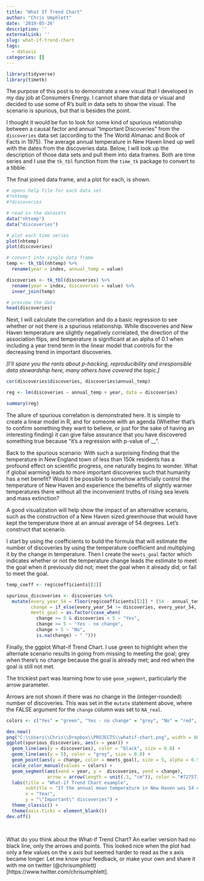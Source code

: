 ```yaml
---
title: "What If Trend Chart"
author: "Chris Umphlett"
date: '2019-05-26'
description: ''
externalLink: ''
slug: what-if-trend-chart
tags: 
  - dataviz
categories: []
---
```


``` r
library(tidyverse)
library(timetk)

```

The purpose of this post is to demonstrate a new visual that I developed in my day job at Consumers Energy. I cannot share that data or visual and decided to use some of R's built in data sets to show the visual. The scenario is spurious, but that is besides the point. 

I thought it would be fun to look for some kind of spurious relationship between a causal factor and annual "Important Discoveries" from the `discoveries` data set (according to the The World Almanac and Book of Facts in 1975). The average annual temperature in New Haven lined up well with the dates from the discoveries data. Below, I will look up the description of those data sets and pull them into data frames. Both are time series and I use the `tk_tbl` function from the `time_tk` package to convert to a tibble.

The final joined data frame, and a plot for each, is shown.

``` r
# opens help file for each data set
#?nhtemp
#?discoveries

# read in the datasets
data("nhtemp")
data("discoveries")

# plot each time series
plot(nhtemp)
plot(discoveries)

# convert into single data frame
temp <- tk_tbl(nhtemp) %>%
  rename(year = index, annual_temp = value)

discoveries <- tk_tbl(discoveries) %>%
  rename(year = index, discoveries = value) %>%
  inner_join(temp)

# preview the data
head(discoveries)
```

Next, I will calculate the correlation and do a basic regression to see whether or not there is a spurious relationship. While discoveries and New Haven temperature are slightly negatively correlated, the direction of the association flips, and temperature is significant at an alpha of 0.1 when including a year trend term in the linear model that controls for the decreasing trend in important discoveries. 

*[I'll spare you the rants about p-hacking, reproducibility and irresponsible data stewardship here, many others have covered the topic.]*

``` r
cor(discoveries$discoveries, discoveries$annual_temp)

reg <- lm(discoveries ~ annual_temp + year, data = discoveries)

summary(reg)
```

The allure of spurious correlation is demonstrated here. It is simple to create a linear model in R, and for someone with an agenda (Whether that's to confirm something they want to believe, or just for the sake of having an interesting finding) it can give false assurance that you have discovered something true because "it's a regression with p-value of __". 

Back to the spurious scenario: With such a surprising finding that the temperature in New England town of less than 150k residents has a profound effect on scientific progress, one naturally begins to wonder. What if global warming leads to more important discoveries such that humanity has a net benefit? Would it be possible to somehow artificially control the temperature of New Haven and experience the benefits of slightly warmer temperatures there without all the inconvenient truths of rising sea levels and mass extinction? 

A good visualization will help show the impact of an alternative scenario, such as the construction of a New Haven sized greenhouse that would have kept the temperature there at an annual average of 54 degrees. Let's construct that scenario.

I start by using the coefficients to build the formula that will estimate the number of discoveries by using the temperature coefficient and multiplying it by the change in temperature. Then I create the `meets_goal` factor which indicates whether or not the temperature change leads the estimate to meet the goal when it previously did not; meet the goal when it already did; or fail to meet the goal.

``` r
temp_coeff <- reg$coefficients[[2]]

spurious_discoveries <- discoveries %>%
  mutate(every_year_54 = floor(reg$coefficients[[2]] * (54 - annual_temp) + discoveries),
         change = if_else(every_year_54 != discoveries, every_year_54, NA_real_),
         meets_goal = as.factor(case_when(
           change >= 5 & discoveries < 5 ~ "Yes", 
           change >= 5 ~ "Yes - no change", 
           change < 5 ~ "No",
           is.na(change) ~ " ")))
```

Finally, the ggplot What-if Trend Chart. I use green to highlight when the alternate scenario results in going from missing to meeting the goal; grey when there's no change because the goal is already met; and red when the goal is still not met.

The trickiest part was learning how to use `geom_segment`, particularly the arrow parameter. 

Arrows are not shown if there was no change in the (integer-rounded) number of discoveries. This was set in the `mutate` statement above, where the FALSE argument for the `change` column was set to `NA_real`.

``` r

colors <- c("Yes" = "green", "Yes - no change" = "grey", "No" = "red", " " = "white")

dev.new()
png("C:\\Users\\Chris\\Dropbox\\PROJECTS\\whatif-chart.png", width = 800, height = 600)
ggplot(spurious_discoveries, aes(x = year)) +
  geom_line(aes(y = discoveries), color = "black", size = 0.8) +
  geom_line(aes(y = 5), color = "grey", size = 0.8) +
  geom_point(aes(y = change, color = meets_goal), size = 5, alpha = 0.5) +
  scale_color_manual(values = colors) +
  geom_segment(aes(xend = year, y =  discoveries, yend = change),
               arrow = arrow(length = unit(.3, "cm")), color = "#727573") +
  labs(title = "What-if Trend Chart example",
       subtitle = "If the annual mean temperature in New Haven was 54 every year, how much more often\n would the scientific community have met an arbitrary goal of 5 \"Important Discoveries\" per year?",
       x = "Year",
       y = "\"Important\" discoveries") +
  theme_classic() +
  theme(axis.ticks = element_blank())
dev.off()

 

```

What do you think about the What-if Trend Chart? An earlier version had no black line, only the arrows and points. This looked nice when the plot had only a few values on the x axis but seemed harder to read as the x axis became longer. Let me know your feedback, or make your own and share it with me on twitter (@chrisumphlett)[https://www.twitter.com/chrisumphlett].